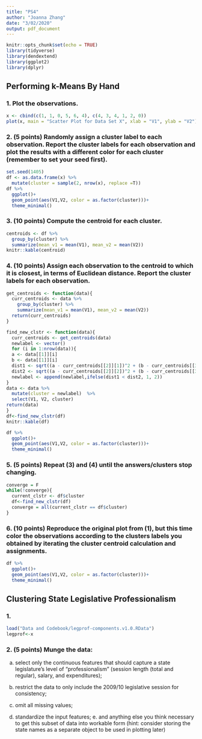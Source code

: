 ```yaml
---
title: "PS4"
author: "Joanna Zhang"
date: "3/02/2020"
output: pdf_document
---
```


```r
knitr::opts_chunk$set(echo = TRUE)
library(tidyverse)
library(dendextend)
library(ggplot2)
library(dplyr)
```

## Performing k-Means By Hand
### 1. Plot the observations.
```r
x <- cbind(c(1, 1, 0, 5, 6, 4), c(4, 3, 4, 1, 2, 0))
plot(x, main = "Scatter Plot for Data Set X", xlab = "V1", ylab = "V2")
```

### 2. (5 points) Randomly assign a cluster label to each observation. Report the cluster labels for each observation and plot the results with a different color for each cluster (remember to set your seed first).
```r
set.seed(1405)
df <- as.data.frame(x) %>% 
  mutate(cluster = sample(2, nrow(x), replace =T))
df %>% 
  ggplot()+
  geom_point(aes(V1,V2, color = as.factor(cluster)))+
  theme_minimal()
```

### 3. (10 points) Compute the centroid for each cluster.
```r
centroids <- df %>% 
  group_by(cluster) %>% 
  summarize(mean_v1 = mean(V1), mean_v2 = mean(V2)) 
knitr::kable(centroid)
```


### 4. (10 points) Assign each observation to the centroid to which it is closest, in terms of Euclidean distance. Report the cluster labels for each observation.
```r
get_centroids <- function(data){
  curr_centroids <- data %>% 
    group_by(cluster) %>% 
    summarize(mean_v1 = mean(V1), mean_v2 = mean(V2))
  return(curr_centroids)
}

find_new_clstr <- function(data){
  curr_centroids <- get_centroids(data)
  newlabel <- vector()
  for (i in 1:nrow(data)){
  a <- data[[1]][i]
  b <- data[[1]][i]
  dist1 <- sqrt((a - curr_centroids[[2]][1])^2 + (b - curr_centroids[[3]][1])^2)
  dist2 <- sqrt((a - curr_centroids[[2]][2])^2 + (b - curr_centroids[[3]][2])^2)
  newlabel <- append(newlabel,ifelse(dist1 < dist2, 1, 2))
}
data <- data %>% 
  mutate(cluster = newlabel)  %>% 
  select(V1, V2, cluster)
return(data)
}
df<-find_new_clstr(df)
knitr::kable(df)

df %>% 
  ggplot()+
  geom_point(aes(V1,V2, color = as.factor(cluster)))+
  theme_minimal()
```


### 5. (5 points) Repeat (3) and (4) until the answers/clusters stop changing.
```r
converge = F
while(!converge){
  current_clstr <- df$cluster
  df<-find_new_clstr(df)
  converge = all(current_clstr == df$cluster)
}
```



### 6. (10 points) Reproduce the original plot from (1), but this time color the observations according to the clusters labels you obtained by iterating the cluster centroid calculation and assignments.
```r
df %>% 
  ggplot()+
  geom_point(aes(V1,V2, color = as.factor(cluster)))+
  theme_minimal()
```

## Clustering State Legislative Professionalism
### 1.
```r
load("Data and Codebook/legprof-components.v1.0.RData")
legprof<-x
```

### 2. (5 points) Munge the data:

a. select only the continuous features that should capture a state legislature’s level of “professionalism” (session length (total and regular), salary, and expenditures); 

b. restrict the data to only include the 2009/10 legislative session for consistency; 

c. omit all missing values; 

d. standardize the input features; e. and anything else you think necessary to get this subset of data into workable form (hint: consider storing the state names as a separate object to be used in plotting later)

```r

```

